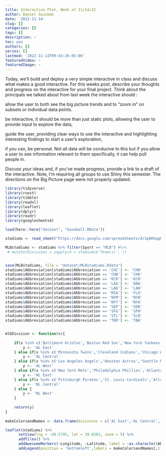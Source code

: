 ```yaml
---
title: Interactive Plot, Week of 11/14/22
author: Daniel Sussman
date: '2022-11-14'
slug: []
categories: []
tags: []
description: ~
toc: yes
authors: []
series: []
lastmod: '2022-11-14T09:43:26-05:00'
featuredVideo: ~
featuredImage: ~
---
```


Today, we’ll build and deploy a very simple interactive in class and discuss what makes a good interactive.
For this weeks post, describe your thoughts and progress on the interactive for your final project. Think about the principals we talked about from last week the interactive should :

allow the user to both see the big picture trends and to “zoom in” on subsets or individual data points.

be interactive, it should be more than just static plots, allowing the user to provide input to explore the data,

guide the user, providing clear ways to use the interactive and highlighting interesting findings to start a user’s exploration,

if you can, be personal. Not all data will be conducive to this but if you allow a user to see information relevant to them specifically, it can help pull people in.

Discuss your ideas and, if you’ve made progress, provide a link to a draft of the interactive. Note, I’m requiring all groups to use Shiny this semester. The directions on the Big Picture page were not properly updated.

```r
library(tidyverse)
library(rvest)
library(tibble)
library(readxl)
library(leaflet)
library(dplyr)
library(readr)
library(googlesheets4)

load(here::here("dataset", "baseball.RData"))

stadiums <- read_sheet("https://docs.google.com/spreadsheets/d/1p0R5qqR7XjoRG2mR5E1D_trlygHSqMOUdMgMpzq0gjU/htmlview")

MLBstadiums <- stadiums %>% filter(Sport == "MLB") #%>% 
 # mutate(Divisions = sapply(X = stadiums$'Team(s)', ))


save(MLBstadiums, file = "dataset/MLBstadiums.Rdata")
stadiums$Abbreviation[stadiums$Abbreviation == 'CHC'] <- 'CHN'
stadiums$Abbreviation[stadiums$Abbreviation == 'CHW'] <- 'CHA'
stadiums$Abbreviation[stadiums$Abbreviation == 'KCR'] <- 'KCN'
stadiums$Abbreviation[stadiums$Abbreviation == 'LAA'] <- 'ANA'
stadiums$Abbreviation[stadiums$Abbreviation == 'LAD'] <- 'LAN'
stadiums$Abbreviation[stadiums$Abbreviation == 'MIA'] <- 'FLO'
stadiums$Abbreviation[stadiums$Abbreviation == 'NYM'] <- 'NYN'
stadiums$Abbreviation[stadiums$Abbreviation == 'NYY'] <- 'NYA'
stadiums$Abbreviation[stadiums$Abbreviation == 'SDP'] <- 'SDN'
stadiums$Abbreviation[stadiums$Abbreviation == 'SFG'] <- 'SFN'
stadiums$Abbreviation[stadiums$Abbreviation == 'STL'] <- 'SLN'
stadiums$Abbreviation[stadiums$Abbreviation == 'TBR'] <- 'TBA'


mlbDivision <- function(x){
    
    if(x %in% c('Baltimore Orioles','Boston Red Sox','New York Yankees','Tampa Bay Rays','Toronto Blue Jays')){
        y <- 'AL East'
    } else if(x %in% c('Minnesota Twins','Cleveland Indians','Chicago White Sox','Detroit Tigers','Kansas City Royals')){
        y <- 'AL Central'
    } else if(x %in% c('Los Angeles Angels','Houston Astros','Seattle Mariners','Oakland Athletics','Texas Rangers')){
        y <- 'AL West'
    } else if(x %in% c('New York Mets','Philadelphia Phillies','Atlanta Braves','Washington Nationals','Miami Marlins')){
        y <- 'NL East'
    } else if(x %in% c('Pittsburgh Pirates','St. Louis Cardinals','Atlanta Braves','Chicago Cubs','Milwaukee Brewers','Cincinnati Reds')){
        y <- 'NL Central'
    } else {
        y <- 'NL West'
    }
    
    return(y)
}
  
makeColorsandNames <- data.frame(divisions = c('AL East','AL Central','AL West','NL East','NL Central','NL West'))

leaflet(stadiums) %>% 
      setView(lng = -98.5795, lat = 39.8283, zoom = 5) %>% 
      addTiles() %>% 
      addAwesomeMarkers(~Longitude, ~Latitude, label = ~as.character(Abbreviation)) %>% 
      addLegend(position = 'bottomleft',labels = makeColorsandNames[,1],opacity = 1,title = 'Divisions')


    
```
